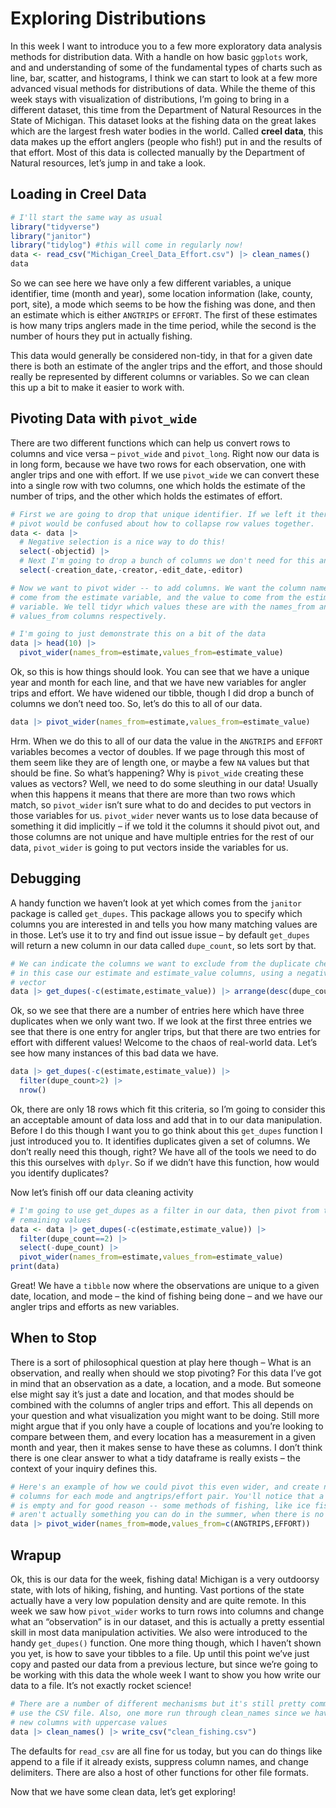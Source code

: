 # Exploring Distributions

In this week I want to introduce you to a few more exploratory data analysis methods for distribution data. With a handle on how basic `ggplots` work, and and understanding of some of the fundamental types of charts such as line, bar, scatter, and histograms, I think we can start to look at a few more advanced visual methods for distributions of data. While the theme of this week stays with visualization of distributions, I'm going to bring in a different dataset, this time from the Department of Natural Resources in the State of Michigan. This dataset looks at the fishing data on the great lakes which are the largest fresh water bodies in the world. Called __creel data__, this data makes up the effort anglers (people who fish!) put in and the results of that effort. Most of this data is collected manually by the Department of Natural resources, let's jump in and take a look.

## Loading in Creel Data

```r
# I'll start the same way as usual
library("tidyverse")
library("janitor")
library("tidylog") #this will come in regularly now!
data <- read_csv("Michigan_Creel_Data_Effort.csv") |> clean_names()
data
```

So we can see here we have only a few different variables, a unique identifier, time (month and year), some location information (lake, county, port, site), a mode which seems to be how the fishing was done, and then an estimate which is either `ANGTRIPS` or `EFFORT`. The first of these estimates is how many trips anglers made in the time period, while the second is the number of hours they put in actually fishing.

This data would generally be considered non-tidy, in that for a given date there is both an estimate of the angler trips and the effort, and those should really be represented by different columns or variables. So we can clean this up a bit to make it easier to work with.

## Pivoting Data with `pivot_wide`

There are two different functions which can help us convert rows to columns and vice versa -- `pivot_wide` and `pivot_long`. Right now our data is in long form, because we have two rows for each observation, one with angler trips and one with effort. If we use `pivot_wide` we can convert these into a single row with two columns, one which holds the estimate of the number of trips, and the other which holds the estimates of effort.

```r
# First we are going to drop that unique identifier. If we left it there then
# pivot would be confused about how to collapse row values together.
data <- data |> 
  # Negative selection is a nice way to do this!
  select(-objectid) |>
  # Next I'm going to drop a bunch of columns we don't need for this analysis
  select(-creation_date,-creator,-edit_date,-editor)

# Now we want to pivot wider -- to add columns. We want the column name to
# come from the estimate variable, and the value to come from the estimate_value
# variable. We tell tidyr which values these are with the names_from and
# values_from columns respectively.

# I'm going to just demonstrate this on a bit of the data
data |> head(10) |>
  pivot_wider(names_from=estimate,values_from=estimate_value)
```

Ok, so this is how things should look. You can see that we have a unique year and month for each line, and that we have new variables for angler trips and effort. We have widened our tibble, though I did drop a bunch of columns we don't need too. So, let's do this to all of our data.

```r
data |> pivot_wider(names_from=estimate,values_from=estimate_value)
```

Hrm. When we do this to all of our data the value in the `ANGTRIPS` and `EFFORT` variables becomes a vector of doubles. If we page through this most of them seem like they are of length one, or maybe a few `NA` values but that should be fine. So what's happening? Why is `pivot_wide` creating these values as vectors? Well, we need to do some sleuthing in our data! Usually when this happens it means that there are more than two rows which match, so `pivot_wider` isn't sure what to do and decides to put vectors in those variables for us. `pivot_wider` never wants us to lose data because of something it did implicitly -- if we told it the columns it should pivot out, and those columns are not unique and have multiple entries for the rest of our data, `pivot_wider` is going to put vectors inside the variables for us.

## Debugging

A handy function we haven't look at yet which comes from the `janitor` package is called `get_dupes`. This package allows you to specify which columns you are interested in and tells you how many matching values are in those. Let's use it to try and find out issue issue -- by default `get_dupes` will return a new column in our data called `dupe_count`, so lets sort by that.

```r
# We can indicate the columns we want to exclude from the duplicate checking,
# in this case our estimate and estimate_value columns, using a negative
# vector
data |> get_dupes(-c(estimate,estimate_value)) |> arrange(desc(dupe_count))
```

Ok, so we see that there are a number of entries here which have three duplicates when we only want two. If we look at the first three entries we see that there is one entry for angler trips, but that there are two entries for effort with different values! Welcome to the chaos of real-world data. Let's see how many instances of this bad data we have.

```r
data |> get_dupes(-c(estimate,estimate_value)) |> 
  filter(dupe_count>2) |>
  nrow()
```

Ok, there are only 18 rows which fit this criteria, so I'm going to consider this an acceptable amount of data loss and add that in to our data manipulation. Before I do this though I want you to go think about this `get_dupes` function I just introduced you to. It identifies duplicates given a set of columns. We don't really need this though, right? We have all of the tools we need to do this this ourselves with `dplyr`. So if we didn't have this function, how would you identify duplicates?

Now let's finish off our data cleaning activity

```r
# I'm going to use get_dupes as a filter in our data, then pivot from the
# remaining values
data <- data |> get_dupes(-c(estimate,estimate_value)) |> 
  filter(dupe_count==2) |>
  select(-dupe_count) |>
  pivot_wider(names_from=estimate,values_from=estimate_value)
print(data)
```

Great! We have a `tibble` now where the observations are unique to a given date, location, and mode -- the kind of fishing being done -- and we have our angler trips and efforts as new variables.

## When to Stop

There is a sort of philosophical question at play here though -- What is an observation, and really when should we stop pivoting? For this data I've got in mind that an observation as a date, a location, and a mode. But someone else might say it's just a date and location, and that modes should be combined with the columns of angler trips and effort. This all depends on your question and what visualization you might want to be doing. Still more might argue that if you only have a couple of locations and you're looking to compare between them, and every location has a measurement in a given month and year, then it makes sense to have these as columns. I don't think there is one clear answer to what a tidy dataframe is really exists -- the context of your inquiry defines this.

```r
# Here's an example of how we could pivot this even wider, and create new
# columns for each mode and angtrips/effort pair. You'll notice that a lot of this
# is empty and for good reason -- some methods of fishing, like ice fishing,
# aren't actually something you can do in the summer, when there is no ice!
data |> pivot_wider(names_from=mode,values_from=c(ANGTRIPS,EFFORT))
```

## Wrapup

Ok, this is our data for the week, fishing data! Michigan is a very outdoorsy state, with lots of hiking, fishing, and hunting. Vast portions of the state actually have a very low population density and are quite remote. In this week we saw how `pivot_wider` works to turn rows into columns and change what an "observation" is in our dataset, and this is actually a pretty essential skill in most data manipulation activities. We also were introduced to the handy `get_dupes()` function. One more thing though, which I haven't shown you yet, is how to save your tibbles to a file. Up until this point we've just copy and pasted our data from a previous lecture, but since we're going to be working with this data the whole week I want to show you how write our data to a file. It's not exactly rocket science!

```r
# There are a number of different mechanisms but it's still pretty common to
# use the CSV file. Also, one more run through clean_names since we have some
# new columns with uppercase values
data |> clean_names() |> write_csv("clean_fishing.csv")
```

The defaults for `read_csv` are all fine for us today, but you can do things like append to a file if it already exists, suppress column names, and change delimiters. There are also a host of other functions for other file formats.

Now that we have some clean data, let's get exploring!
